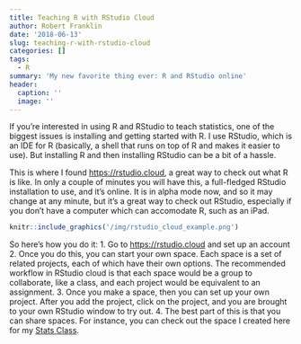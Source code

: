 ```yaml
---
title: Teaching R with RStudio Cloud
author: Robert Franklin
date: '2018-06-13'
slug: teaching-r-with-rstudio-cloud
categories: []
tags:
  - R
summary: 'My new favorite thing ever: R and RStudio online'
header:
  caption: ''
  image: ''
---
```


If you're interested in using R and RStudio to teach statistics, one of the biggest issues is installing and getting started with R. I use RStudio, which is an IDE for R (basically, a shell that runs on top of R and makes it easier to use). But installing R and then installing RStudio can be a bit of a hassle.

This is where I found [https://rstudio.cloud](RStudio Cloud), a great way to check out what R is like. In only a couple of minutes you will have this, a full-fledged RStudio installation to use, and it's online. It is in alpha mode now, and so it may change at any minute, but it's a great way to check out RStudio, especially if you don't have a computer which can accomodate R, such as an iPad.

```r
knitr::include_graphics('/img/rstudio_cloud_example.png')
```

So here's how you do it:
1. Go to [https://rstudio.cloud](RStudio Cloud) and set up an account
2. Once you do this, you can start your own space. Each space is a set of related projects, each of which have their own options. The recommended workflow in RStudio cloud is that each space would be a group to collaborate, like a class, and each project would be equivalent to an assignment.
3. Once you make a space, then you can set up your own project. After you add the project, click on the project, and you are brought to your own RStudio window to try out.
4. The best part of this is that you can share spaces. For instance, you can check out the space I created here for my [Stats Class](https://rstudio.cloud/spaces/2101/join?access_code=Z%2FmsxjgsuoPOmww1K9HRWH4RG6uLYuxUPRDuLsJM).
